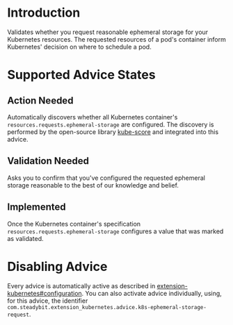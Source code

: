 # Introduction
Validates whether you request reasonable ephemeral storage for your Kubernetes resources.
The requested resources of a pod's container inform Kubernetes' decision on where to schedule a pod.

# Supported Advice States
## Action Needed
Automatically discovers whether all Kubernetes container's `resources.requests.ephemeral-storage` are configured. The discovery is performed by the open-source library [kube-score](https://github.com/zegl/kube-score) and integrated into this advice.

## Validation Needed
Asks you to confirm that you've configured the requested ephemeral storage reasonable to the best of our knowledge and belief.

## Implemented
Once the Kubernetes container's specification `resources.requests.ephemeral-storage` configures a value that was marked as validated.

# Disabling Advice
Every advice is automatically active as described in [extension-kubernetes#configuration](https://github.com/steadybit/extension-kubernetes/?tab=readme-ov-file#configuration).
You can also activate advice individually, using, for this advice, the identifier `com.steadybit.extension_kubernetes.advice.k8s-ephemeral-storage-request`.